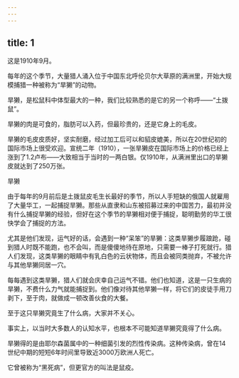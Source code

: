 ```yaml
---
---
---
```

title: 1
---



这是1910年9月。

每年的这个季节，大量猎人涌入位于中国东北呼伦贝尔大草原的满洲里，开始大规模捕猎一种被称为“旱獭”的动物。

旱獭，是松鼠科中体型最大的一种，我们比较熟悉的是它的另一个称呼——“土拨鼠”。

旱獭的肉是可食的，脂肪可以入药，但最珍贵的，还是它身上的毛皮。

旱獭的毛皮皮质好，坚实耐磨，经过加工后可以和貂皮媲美，所以在20世纪初的国际市场上很受欢迎。宣统二年（1910），一张旱獭皮在国际市场上的价格已经上涨到了1.2卢布——大致相当于当时的一两白银。仅1910年，从满洲里出口的旱獭皮就达到了250万张。

旱獭



由于每年的9月前后是土拨鼠皮毛生长最好的季节，所以人手短缺的俄国人就雇用了大量华工，一起捕捉旱獭。那些从直隶和山东被招募过来的中国苦力，最初并没有什么捕捉旱獭的经验，但好在这个季节的旱獭相对便于捕捉，聪明勤劳的华工很快学会了捕捉的方法。

尤其是他们发现，运气好的话，会遇到一种“呆笨”的旱獭：这类旱獭步履踉跄，碰到猎人时既不能跑，也不会叫，而是傻傻地待在原地，只需要一棒子打死就行。猎人们发现，这类旱獭的眼睛中有乳白色的云状物体，而且会被同类抛弃，不被允许与其他旱獭同居一穴。

每每遇到这类旱獭，猎人们就会庆幸自己运气不错。他们也知道，这是一只生病的旱獭，不费什么力气就能捕捉到。他们像对待其他旱獭一样，将它们的皮徒手用刀剥下，至于肉，就做成一顿改善伙食的大餐。

至于这只旱獭究竟生了什么病，大家并不关心。

事实上，以当时大多数人的认知水平，也根本不可能知道旱獭究竟得了什么病。

旱獭得的是由耶尔森菌属中的一种细菌引发的烈性传染病。这种传染病，曾在14世纪中期的短短6年时间里导致近3000万欧洲人死亡。

它曾被称为“黑死病”，但更官方的叫法是鼠疫。
